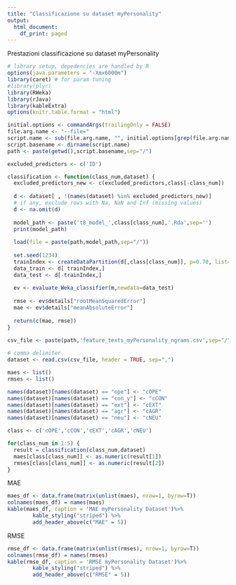 ```yaml
---
title: "Classificazione su dataset myPersonality"
output:
  html_document:
    df_print: paged
---
```


Prestazioni classificazione su dataset myPersonality

```r
# library setup, depedencies are handled by R
options(java.parameters = "-Xmx6000m")
library(caret) # for param tuning
#library(plyr)
library(RWeka)
library(rJava)
library(kableExtra)
options(knitr.table.format = "html")

initial.options <- commandArgs(trailingOnly = FALSE)
file.arg.name <- "--file="
script.name <- sub(file.arg.name, "", initial.options[grep(file.arg.name, initial.options)])
script.basename <- dirname(script.name)
path <- paste(getwd(),script.basename,sep="/")

excluded_predictors <- c('ID')

classification <- function(class_num,dataset) {
  excluded_predictors_new <- c(excluded_predictors,class[-class_num])
  
  d <- dataset[ , !(names(dataset) %in% excluded_predictors_new)]
  # if any, exclude rows with Na, NaN and Inf (missing values)  
  d <- na.omit(d)
  
  model_path <- paste('t8_model_',class[class_num],'.Rda',sep='')
  print(model_path)
  
  load(file = paste(path,model_path,sep="/"))
  
  set.seed(1234)
  trainIndex <- createDataPartition(d[,class[class_num]], p=0.70, list=FALSE)
  data_train <- d[ trainIndex,]
  data_test <- d[-trainIndex,]
  
  ev <- evaluate_Weka_classifier(m,newdata=data_test)
  
  rmse <- ev$details["rootMeanSquaredError"]
  mae <- ev$details["meanAbsoluteError"]
  
  return(c(mae, rmse))
}
```


```r
csv_file <- paste(path,'feature_texts_myPersonality_ngrams.csv',sep="/")
  
# comma delimiter
dataset <- read.csv(csv_file, header = TRUE, sep=",")

maes <- list()
rmses <- list()

names(dataset)[names(dataset) == "ope"] <- "cOPE"
names(dataset)[names(dataset) == "con_y"] <- "cCON"
names(dataset)[names(dataset) == "ext"] <- "cEXT"
names(dataset)[names(dataset) == "agr"] <- "cAGR"
names(dataset)[names(dataset) == "neu"] <- "cNEU"

class <- c('cOPE','cCON','cEXT','cAGR','cNEU')

for(class_num in 1:5) {
  result = classification(class_num,dataset)
  maes[class[class_num]] <- as.numeric(result[1])
  rmses[class[class_num]] <- as.numeric(result[2])
}
```

MAE
```r
maes_df <- data.frame(matrix(unlist(maes), nrow=1, byrow=T))
colnames(maes_df) = names(maes)
kable(maes_df, caption = 'MAE myPersonality Dataset')%>%
        kable_styling("striped") %>%
        add_header_above(c("MAE" = 5))
```

RMSE
```r
rmse_df <- data.frame(matrix(unlist(rmses), nrow=1, byrow=T))
colnames(rmse_df) = names(rmses)
kable(rmse_df, caption = 'RMSE myPersonality Dataset')%>%
        kable_styling("striped") %>%
        add_header_above(c("RMSE" = 5))
```
  